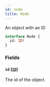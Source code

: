 ```yaml
---
id: node
title: Node
---
```


An object with an ID

```graphql
interface Node {
  id: ID!
}
```

### Fields

#### `id` ([`ID`](../rate-manager-service/scalars/id))

The id of the object.

